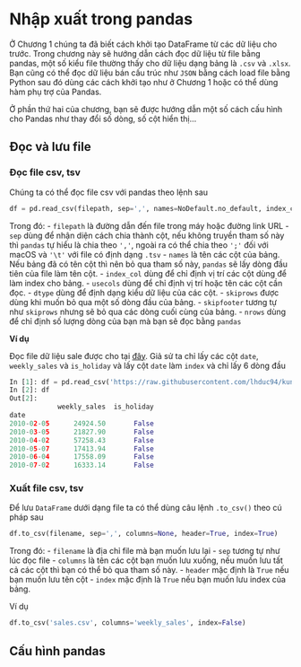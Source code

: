 # Nhập xuất trong pandas
Ở Chương 1 chúng ta đã biết cách khởi tạo DataFrame từ các dữ liệu cho trước. 
Trong chương này sẽ hướng dẫn cách đọc dữ liệu từ file bằng pandas, một số kiểu file thường thấy cho dữ liệu dạng bảng là `.csv` và `.xlsx`.
Bạn cũng có thể đọc dữ liệu bán cấu trúc như `JSON` bằng cách load file bằng Python sau đó dùng các cách khởi tạo như ở Chương 1 hoặc có thể dùng
hàm phụ trợ của Pandas. 

Ở phần thứ hai của chương, bạn sẽ được hướng dẫn một số cách cấu hình cho Pandas như thay đổi số dòng, số cột hiển thị...

## Đọc và lưu file
### Đọc file csv, tsv
Chúng ta có thể đọc file csv với pandas theo lệnh sau
```python
df = pd.read_csv(filepath, sep=',', names=NoDefault.no_default, index_col=None, usecols=None, dtype=None, skiprows=None, skipfooter=0, nrows=None)
```
Trong đó:
- `filepath` là đường dẫn đến file trong máy hoặc đường link URL
- `sep` dùng để nhận diện cách chia thành cột, nếu không truyền tham số này thì `pandas` tự hiểu là chia theo `','`, ngoài ra có thể chia theo `';'` đối với macOS và `'\t'` với file có định dạng `.tsv`
- `names` là tên các cột của bảng. Nếu bảng đã có tên cột thì nên bỏ qua tham số này, `pandas` sẽ lấy dòng đầu tiên của file làm tên cột.
- `index_col` dùng để chỉ định vị trí các cột dùng để làm index cho bảng.
- `usecols` dùng để chỉ định vị trí hoặc tên các cột cần đọc.
- `dtype` dùng để định dạng kiểu dữ liệu của các cột.
- `skiprows` được dùng khi muốn bỏ qua một số dòng đầu của bảng.
- `skipfooter` tương tự như `skiprows` nhưng sẽ bỏ qua các dòng cuối cùng của bảng. 
- `nrows` dùng để chỉ định số lượng dòng của bạn mà bạn sẽ đọc bằng `pandas`

**Ví dụ** 

Đọc file dữ liệu sale được cho tại [đây](https://raw.githubusercontent.com/lhduc94/kungfupandas/master/data/sales_subset.csv). Giả sử ta chỉ lấy các cột `date`, `weekly_sales` và `is_holiday` và lấy cột `date` làm `index` và chỉ lấy 6 dòng đầu
```python
In [1]: df = pd.read_csv('https://raw.githubusercontent.com/lhduc94/kungfupandas/master/data/sales_subset.csv', index_col=['date'], usecols=['date','weekly_sales','is_holiday'], nrows=6)
In [2]: df
Out[2]:
            weekly_sales  is_holiday
date                                
2010-02-05      24924.50       False
2010-03-05      21827.90       False
2010-04-02      57258.43       False
2010-05-07      17413.94       False
2010-06-04      17558.09       False
2010-07-02      16333.14       False
```
### Xuất file csv, tsv

Để lưu `DataFrame` dưới dạng file ta có thể dùng câu lệnh `.to_csv()` theo cú pháp sau

```python
df.to_csv(filename, sep=',', columns=None, header=True, index=True)
```
Trong đó:
- `filename` là địa chỉ file mà bạn muốn lưu lại
- `sep` tương tự như lúc đọc file
- `columns` là tên các cột bạn muốn lưu xuống, nếu muốn lưu tất cả các cột thì bạn có thể bỏ qua tham số này.
- `header` mặc định là `True` nếu bạn muốn lưu tên cột
- `index` mặc định là `True` nếu bạn muốn lưu index của bảng.

Ví dụ

```python
df.to_csv('sales.csv', columns='weekly_sales', index=False)
```

## Cấu hình pandas 
